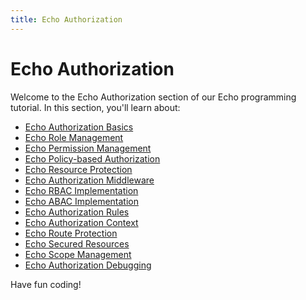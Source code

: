 ```yaml
---
title: Echo Authorization
---
```


# Echo Authorization

Welcome to the Echo Authorization section of our Echo programming tutorial. In this section, you'll learn about:

- [Echo Authorization Basics](./0-echo-authorization-basics.mdx)
- [Echo Role Management](./1-echo-role-management.mdx)
- [Echo Permission Management](./2-echo-permission-management.mdx)
- [Echo Policy-based Authorization](./3-echo-policy-based-authorization.mdx)
- [Echo Resource Protection](./4-echo-resource-protection.mdx)
- [Echo Authorization Middleware](./5-echo-authorization-middleware.mdx)
- [Echo RBAC Implementation](./6-echo-rbac-implementation.mdx)
- [Echo ABAC Implementation](./7-echo-abac-implementation.mdx)
- [Echo Authorization Rules](./8-echo-authorization-rules.mdx)
- [Echo Authorization Context](./9-echo-authorization-context.mdx)
- [Echo Route Protection](./10-echo-route-protection.mdx)
- [Echo Secured Resources](./11-echo-secured-resources.mdx)
- [Echo Scope Management](./12-echo-scope-management.mdx)
- [Echo Authorization Debugging](./13-echo-authorization-debugging.mdx)

Have fun coding!